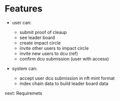 # Features

- user can:

  - submit proof of cleaup
  - see leader board
  - create impact circle
  - invite other users to impact circle
  - invite new users to dcu (ref)
  - confirm dcu submission (user with access)

- system can:
  - accept user dcu submission in nft mint format
  - index chain data to build leader board data

<nav className='flex items-center justify-end space-x-2'>
  <ArrowRight />
  <Link href='/requirements'>next: Requiremets</Link>
</nav>
